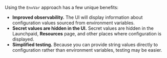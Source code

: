 Using the `EnvVar` approach has a few unique benefits:

- **Improved observability.** The UI will display information about configuration values sourced from environment variables.
- **Secret values are hidden in the UI.** Secret values are hidden in the Launchpaid, **Resources** page, and other places where configuration is displayed.
- **Simplified testing.** Because you can provide string values directly to configuration rather than environment variables, testing may be easier.